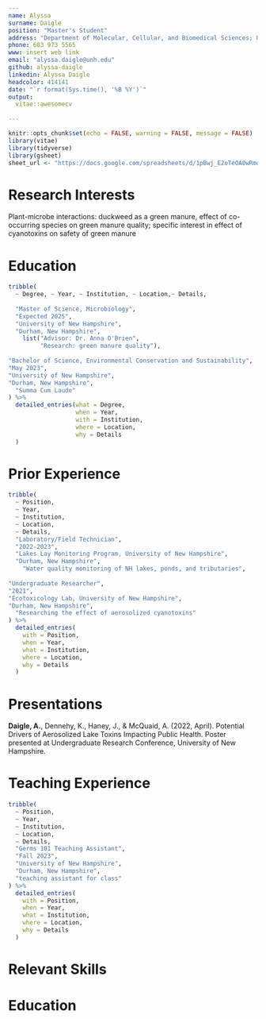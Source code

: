 ```yaml
---
name: Alyssa
surname: Daigle
position: "Master's Student"
address: "Department of Molecular, Cellular, and Biomedical Sciences; University of New Hampshire"
phone: 603 973 5565
www: insert web link
email: "alyssa.daigle@unh.edu"
github: alyssa-daigle
linkedin: Alyssa Daigle
headcolor: 414141
date: "`r format(Sys.time(), '%B %Y')`"
output:
  vitae::awesomecv
  
---
```


```r
knitr::opts_chunk$set(echo = FALSE, warning = FALSE, message = FALSE)
library(vitae)
library(tidyverse)
library(gsheet)
sheet_url <- "https://docs.google.com/spreadsheets/d/1pBwj_E2oTeOA0wRmqS0nxHKdIJkeSI-4U3SxY4tMPng/edit?usp=sharing"
```

# Research Interests 

Plant-microbe interactions: duckweed as a green manure, effect of co-occurring species on green manure quality; specific interest in effect of cyanotoxins on safety of green manure

# Education 

``` r
tribble(
  ~ Degree, ~ Year, ~ Institution, ~ Location,~ Details,
  
  "Master of Science, Microbiology", 
  "Expected 2025", 
  "University of New Hampshire", 
  "Durham, New Hampshire",
    list("Advisor: Dr. Anna O'Brien", 
         "Research: green manure quality"),
  
"Bachelor of Science, Environmental Conservation and Sustainability",
"May 2023",
"University of New Hampshire",
"Durham, New Hampshire",
  "Summa Cum Laude"
) %>%
  detailed_entries(what = Degree, 
                   when = Year, 
                   with = Institution, 
                   where = Location, 
                   why = Details
  )
```

# Prior Experience

```r
tribble(
  ~ Position,
  ~ Year,
  ~ Institution,
  ~ Location,
  ~ Details,
  "Laboratory/Field Technician",
  "2022-2023",
  "Lakes Lay Monitoring Program, University of New Hampshire",
  "Durham, New Hampshire",
    "Water quality monitoring of NH lakes, ponds, and tributaries",
  
"Undergraduate Researcher",
"2021",
"Ecotoxicology Lab, University of New Hampshire",
"Durham, New Hampshire",
  "Researching the effect of aerosolized cyanotoxins"
) %>%
  detailed_entries(
    with = Position,
    when = Year,
    what = Institution,
    where = Location,
    why = Details
  )
```

# Presentations
**Daigle, A.**, Dennehy, K., Haney, J., & McQuaid, A. (2022, April). Potential Drivers of Aerosolized Lake Toxins Impacting Public Health. Poster presented at Undergraduate Research Conference, University of New Hampshire.  
 

# Teaching Experience
``` r
tribble(
  ~ Position,
  ~ Year,
  ~ Institution,
  ~ Location,
  ~ Details,
  "Germs 101 Teaching Assistant",
  "Fall 2023",
  "University of New Hampshire",
  "Durham, New Hampshire",
  "teaching assistant for class"
) %>%
  detailed_entries(
    with = Position,
    when = Year,
    what = Institution,
    where = Location,
    why = Details
  )
```

# Relevant Skills


# Education 

<!-- # ``` {r education} -->
<!-- # Education <- gsheet::gsheet2tbl(sheet_url, sheet="Education") %>% -->
<!-- #   vitae::detailed_entries(what = Degree, -->
<!-- #                           when = Year, -->
<!-- #                           with = Institution,  -->
<!-- #                           where = Location,  -->
<!-- #                           why = Details) -->
<!-- #  -->